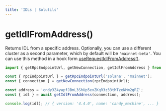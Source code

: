 ```yaml
---
title: 'IDLs | Solutils'
---
```


# getIdlFromAddress()

Returns IDL from a specific address. Optionally, you can use a different cluster as a second parameter, which by default will be `'mainnet-beta'`.
You can use this method in a hook form [useRequestIdlFromAddress()](https://solutils.vercel.app/idls/get-idl-from-address).

```typescript
import { getRpcEndpointUrl, getNewConnection, getIdlFromAddress } from '@lndgalante/solutils';

const { rpcEndpointUrl } = getRpcEndpointUrl('solana', 'mainnet');
const { connection } = getNewConnection(rpcEndpointUrl);

const address = 'cndy3Z4yapfJBmL3ShUp5exZKqR3z33thTzeNMm2gRZ';
const { idl } = await getIdlFromAddress(connection, address);

console.log(idl); // { version: '4.4.0', name: 'candy_machine', ... }
```
